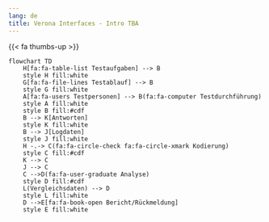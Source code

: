 ```yaml
---
lang: de
title: Verona Interfaces - Intro TBA
---
```


{{< fa thumbs-up >}} 

```mermaid
flowchart TD
    H[fa:fa-table-list Testaufgaben] --> B
    style H fill:white
    G[fa:fa-file-lines Testablauf] --> B
    style G fill:white
    A[fa:fa-users Testpersonen] --> B(fa:fa-computer Testdurchführung)
    style A fill:white
    style B fill:#cdf
    B --> K[Antworten]
    style K fill:white
    B --> J[Logdaten]
    style J fill:white
    H -.-> C(fa:fa-circle-check fa:fa-circle-xmark Kodierung)
    style C fill:#cdf
    K --> C
    J --> C
    C -->D(fa:fa-user-graduate Analyse)
    style D fill:#cdf
    L(Vergleichsdaten) --> D
    style L fill:white
    D -->E[fa:fa-book-open Bericht/Rückmeldung]
    style E fill:white
```

